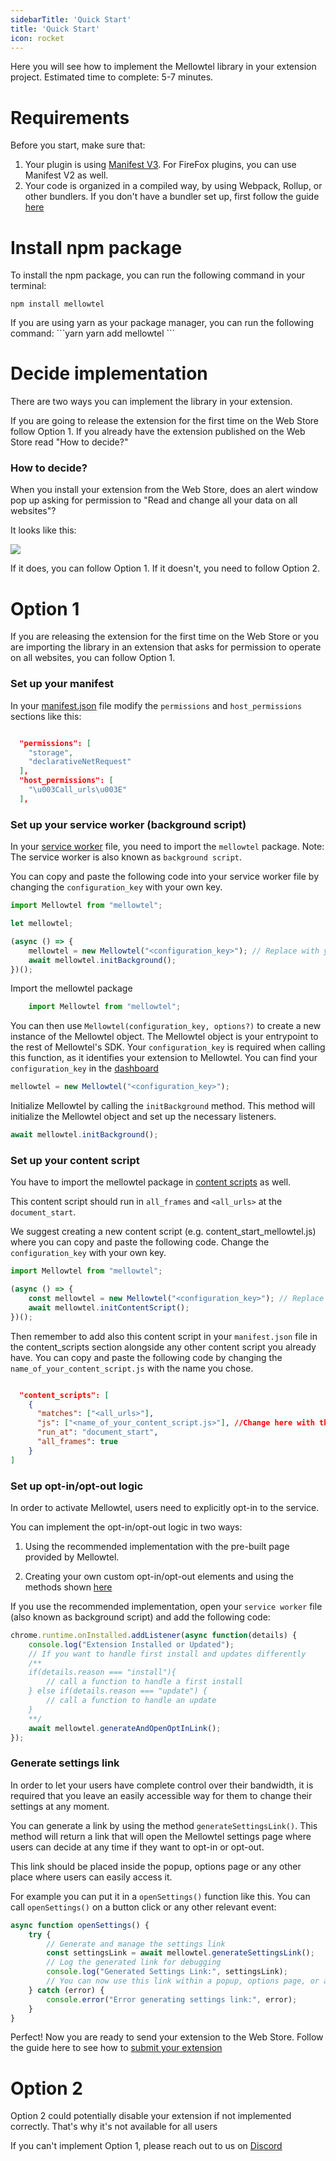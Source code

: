 ```yaml
---
sidebarTitle: 'Quick Start'
title: 'Quick Start'
icon: rocket
---
```


Here you will see how to implement the Mellowtel library in your extension project.
Estimated time to complete: 5-7 minutes.

# Requirements
Before you start, make sure that:

1) Your plugin is using [Manifest V3](https://developer.chrome.com/docs/extensions/develop/migrate/what-is-mv3). For FireFox plugins, you can use Manifest V2 as well.
2) Your code is organized in a compiled way, by using Webpack, Rollup, or other bundlers.
If you don't have a bundler set up, first follow the guide [here](https://docs.mellowtel.com/guides/static-to-webpack)

# Install npm package

To install the npm package, you can run the following command in your terminal:

```npm
npm install mellowtel
```

<Accordion title="Yarn">
    If you are using yarn as your package manager, you can run the following command:
    ```yarn
    yarn add mellowtel
    ```
</Accordion>

# Decide implementation
There are two ways you can implement the library in your extension.

If you are going to release the extension for the first time on the Web Store follow Option 1.
If you already have the extension published on the Web Store read "How to decide?"

### How to decide?

When you install your extension from the Web Store, does an alert window pop up asking for permission to "Read and change all your data on all websites"?

It looks like this:

<Frame caption="Alert window asking for permission to Read and change all your data on all websites">
    <img src="/images/alert_web_store.png" />
</Frame>

If it does, you can follow Option 1. If it doesn't, you need to follow Option 2.


# Option 1
If you are releasing the extension for the first time on the Web Store or you are importing the library in an extension that asks for permission to operate on all websites, you can follow Option 1.

### Set up your manifest
In your [manifest.json](https://developer.chrome.com/docs/extensions/reference/manifest) file modify the `permissions` and `host_permissions` sections like this:

```json

  "permissions": [
    "storage",
    "declarativeNetRequest"
  ],
  "host_permissions": [
    "\u003Call_urls\u003E"
  ],

```

### Set up your service worker (background script)

In your [service worker](https://developer.chrome.com/docs/extensions/develop/concepts/service-workers) file, you need to import the `mellowtel` package.
Note: The service worker is also known as `background script`.

You can copy and paste the following code into your service worker file by changing the `configuration_key` with your own key.

```javascript
import Mellowtel from "mellowtel";

let mellowtel;

(async () => {
    mellowtel = new Mellowtel("<configuration_key>"); // Replace with your configuration key
    await mellowtel.initBackground();
})();

```

<Accordion title="Service worker code breakdown">
Import the mellowtel package

```javascript
    import Mellowtel from "mellowtel";
```

You can then use `Mellowtel(configuration_key, options?)` to create a new instance of the Mellowtel object. The Mellowtel object is your entrypoint to the rest of Mellowtel's SDK. Your `configuration_key` is required when calling this function, as it identifies your extension to Mellowtel. You can find your `configuration_key` in the [dashboard](https://www.mellowtel.com/mellowtel-dashboard/#home)
```javascript
mellowtel = new Mellowtel("<configuration_key>");
```

Initialize Mellowtel by calling the `initBackground` method. This method will initialize the Mellowtel object and set up the necessary listeners.
```javascript
await mellowtel.initBackground();
```
</Accordion>


### Set up your content script
You have to import the mellowtel package in [content scripts](https://developer.chrome.com/docs/extensions/develop/concepts/content-scripts) as well.

This content script should run in `all_frames` and `<all_urls>` at the `document_start`.

We suggest creating a new content script (e.g. content_start_mellowtel.js) where you can copy and paste the following code.
Change the `configuration_key` with your own key.

```javascript
import Mellowtel from "mellowtel";

(async () => {
    const mellowtel = new Mellowtel("<configuration_key>"); // Replace with your configuration key
    await mellowtel.initContentScript();
})();
```

Then remember to add also this content script in your `manifest.json` file in the content_scripts section alongside any other content script you already have.
You can copy and paste the following code by changing the `name_of_your_content_script.js` with the name you chose.

```json

  "content_scripts": [
    {
      "matches": ["<all_urls>"],
      "js": ["<name_of_your_content_script.js>"], //Change here with the name of your content script
      "run_at": "document_start",
      "all_frames": true
    }
]
```

### Set up opt-in/opt-out logic
In order to activate Mellowtel, users need to explicitly opt-in to the service.

You can implement the opt-in/opt-out logic in two ways:
1) Using the recommended implementation with the pre-built page provided by Mellowtel.

2) Creating your own custom opt-in/opt-out elements and using the methods shown [here](https://docs.mellowtel.com/concepts/opt-in-out#2-custom-elements)

If you use the recommended implementation, open your `service worker` file (also known as background script) and add the following code:

```javascript
chrome.runtime.onInstalled.addListener(async function(details) {
    console.log("Extension Installed or Updated");
    // If you want to handle first install and updates differently
    /**
    if(details.reason === "install"){
        // call a function to handle a first install
    } else if(details.reason === "update") {
        // call a function to handle an update
    }
    **/
    await mellowtel.generateAndOpenOptInLink();
});
```

### Generate settings link

In order to let your users have complete control over their bandwidth, it is required that you leave an easily accessible way for them to change their settings at any moment.

You can generate a link by using the method `generateSettingsLink()`.
This method will return a link that will open the Mellowtel settings page where users can decide at any time if they want to opt-in or opt-out.

This link should be placed inside the popup, options page or any other place where users can easily access it.

For example you can put it in a `openSettings()` function like this. You can call `openSettings()` on a button click or any other relevant event:

```javascript
async function openSettings() {
    try {
        // Generate and manage the settings link
        const settingsLink = await mellowtel.generateSettingsLink();
        // Log the generated link for debugging
        console.log("Generated Settings Link:", settingsLink);
        // You can now use this link within a popup, options page, or any UI element
    } catch (error) {
        console.error("Error generating settings link:", error);
    }
}
```

Perfect! Now you are ready to send your extension to the Web Store. Follow the guide here to see how to [submit your extension](https://docs.mellowtel.com/get-started/submit-to-Web-Store)

# Option 2

<Warning>Option 2 could potentially disable your extension if not implemented correctly. That's why it's not available for all users </Warning>

If you can't implement Option 1, please reach out to us on [Discord](https://discord.com/invite/txAZp4MSDe)



